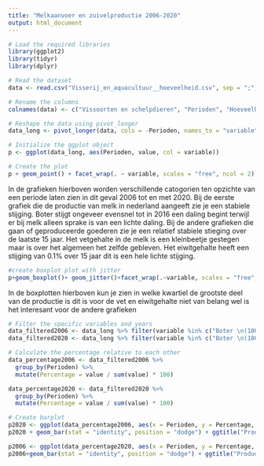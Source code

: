 ```yaml
---
title: "Melkaanvoer en zuivelproductie 2006-2020"
output: html_document
---
```


```r
# Load the required libraries
library(ggplot2)
library(tidyr)
library(dplyr)

# Read the dataset
data <- read.csv("Visserij_en_aquacultuur__hoeveelheid.csv", sep = ";", dec = ",")

# Rename the columns
colnames(data) <- c("Vissoorten en schelpdieren", "Perioden", "Hoeveelheid (1000kg)")

# Reshape the data using pivot_longer
data_long <- pivot_longer(data, cols = -Perioden, names_to = "variable", values_to = "value")

# Initialize the ggplot object
p <- ggplot(data_long, aes(Perioden, value, col = variable))

# Create the plot
p + geom_point() + facet_wrap(. ~ variable, scales = "free", ncol = 2) + geom_smooth(method = "loess", formula = "y ~ x") + theme(legend.position = "none")


```
In de grafieken hierboven worden verschillende catogorien ten opzichte van een periode laten zien in dit geval 2006 tot en met 2020. Bij de eerste grafiek die de productie van melk in nederland aangeeft zie je een stabiele stijging. Boter stijgt ongeveer evensnel tot in 2016 een daling begint terwijl er bij melk alleen sprake is van een lichte daling. Bij de andere grafieken die gaan of geproduceerde goederen zie je een relatief stabiele stieging over de laatste 15 jaar. Het vetgehalte in de melk is een kleinbeetje gestegen maar is over het algemeen het zelfde gebleven. Het eiwitgehalte heeft een stijging van 0.1% over 15 jaar dit is een hele lichte stijging.
```r



#create boxplot plot with jitter
p+geom_boxplot()+ geom_jitter()+facet_wrap(.~variable, scales = "free", nrow= 1 ) + theme(legend.position = "none")


```
In de boxplotten hierboven kun je zien in welke kwartiel de grootste deel van de productie is dit is voor de vet en eiwitgehalte niet van belang wel is het interesant voor de andere grafieken

```r

# Filter the specific variables and years
data_filtered2006 <- data_long %>% filter(variable %in% c("Boter \n(1000 kg)", "Fabriekskaas \n(1000 kg)", "Melkpoeder totaal \n(1000 kg)", "Gecondenseerde \nmelk \n(1000 kg)"), Perioden %in% c("2006"))
data_filtered2020 <- data_long %>% filter(variable %in% c("Boter \n(1000 kg)", "Fabriekskaas \n(1000 kg)", "Melkpoeder totaal \n(1000 kg)", "Gecondenseerde \nmelk \n(1000 kg)"), Perioden %in% c("2020"))

# Calculate the percentage relative to each other
data_percentage2006 <- data_filtered2006 %>%
  group_by(Perioden) %>%
  mutate(Percentage = value / sum(value) * 100)

data_percentage2020 <- data_filtered2020 %>%
  group_by(Perioden) %>%
  mutate(Percentage = value / sum(value) * 100)

# Create barplot
p2020 <- ggplot(data_percentage2006, aes(x = Perioden, y = Percentage, fill = variable))
p2020 + geom_bar(stat = "identity", position = "dodge") + ggtitle("Productie van verschillende melkpoeders in 2006") + theme(legend.position = "top") + scale_y_continuous(labels = c(10, 20, 30, 40, 50, 60), breaks = c(10, 20, 30, 40, 50, 60))

p2006 <- ggplot(data_percentage2020, aes(x = Perioden, y = Percentage, fill=variable))
p2006+geom_bar(stat = "identity", position = "dodge") + ggtitle("Productie van verschillende melkpoeders in 2020") + theme(legend.position = "none") + scale_y_continuous(labels = c(10, 20, 30, 40, 50, 60), breaks = c(10, 20, 30, 40, 50, 60))
```
